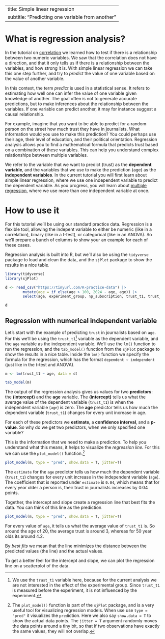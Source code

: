 
---
title: Simple linear regression
subtitle: "Predicting one variable from another"
---

# What is regression analysis?

In the tutorial on [correlation](../tests/correlation.qmd) we learned how to test if there is a relationship between two numeric variables.
We saw that the correlation does not have a direction, and that it only tells us if there is a relationship between the variables, and how strong it is.
With simple linear regression we can take this one step further, and try to *predict* the value of one variable based on the value of another variable.

In this context, the term *predict* is used in a statistical sense.
It refers to estimating how well one can infer the value of one variable given knowledge of another. 
The goal often is not to generate accurate predictions, but to make inferences about the relationship between the variables.
If one variable can predict another, it may for instance suggest a causal relationship.

For example, imagine that you want to be able to predict for a random person on the street how much trust they have in journalists.
What information would you use to make this prediction?
You could perhaps use their age, their level of education, and their political orientation.
Regression analysis allows you to find a mathematical formula that predicts trust based on a combination of these variables.
This can help you understand complex relationships between multiple variables.

We refer to the variable that we want to predict (trust) as the **dependent variable**, and the variables that we use to make the prediction (age) as the **independent variables**.
In the current tutorial you will first learn about simple linear regression, where we use one independent variable to predict the dependent variable.
As you progress, you will learn about [multiple regression](../tests/multiple-regression.qmd), where we use more than one independent variable at once.


# How to use it

For this tutorial we'll be using our standard practice data.
Regression is a flexible tool, allowing the indepent variable to either be numeric (like in a correlation), binary (like in a t-test), or categorical (like in an ANOVA).
So we'll prepare a bunch of columns to show your an example for each of these cases.

Regression analysis is built into R, but we'll also be using the `tidyverse` package to load and clean the data, and the `sjPlot` package to show the results in a nice table.

```r
library(tidyverse)
library(sjPlot)

d <- read_csv("https://tinyurl.com/R-practice-data") |>
        mutate(age = if_else(age > 100, 2024 - age, age)) |>
        select(age, experiment_group, np_subscription, trust_t1, trust_t2)

d
```


## Regression with numerical independent variable

Let's start with the example of predicting `trust` in journalists based on `age`.
For this we'll be using the `trust_t1`[^1] variable as the dependent variable, and the `age` variable as the independent variable.
We'll use the `lm()` function to run the regression, and the `tab_model()` function from the `sjPlot` package to show the results in a nice table.
Inside the `lm()` function we specify the formula for the regression, which has the format `dependent ~ independent` (just like in the t-test and ANOVA).

[^1]: We use the `trust_t1` variable here, because for the current analysis we are not interested in the effect of the experimental group. Since `trust_t1` is measured before the experiment, it is not influenced by the experiment.

```r
m <- lm(trust_t1 ~ age, data = d) 

tab_model(m)
```

The output of the regression analysis gives us values for two **predictors**: the **(intercept)** and the **age** variable.
The **(intercept)** tells us what the average value of the dependent variable (`trust_t1`) is when the independent variable (`age`) is zero.
The **age** predictor tells us how much the dependent variable (`trust_t1`) changes for every unit increase in age. 




For each of these predictors we **estimate**, a **confidence interval**, and a **p-value**.
So why do we get two predictors, when we only specified one variable?
 

This is the information that we need to make a prediction. 
To help you understand what this means, it helps to visualize the *regression line*. 
For this we can use the `plot_model()` function.[^2]

[^2]: The `plot_model()` function is part of the `sjPlot` package, and is a very useful tool for visualizing regression models. When use use `type = "pred"` it visualizes the `pred`iction. Here we also say `show.data = T` to show the actual data points. The `jitter = T` argument randomly moves the data points around a tiny bit, so that if two observations have exactly the same values, they will not overlap. 

```r
plot_model(m, type = "pred", show.data = T, jitter=T)
```






The `estimate` for the `age` predictor tells us how much the dependent variable (`trust_t1`) changes for every unit increase in the independent variable (`age`).
The coefficient that is reported under `estimate` is `0.04`, which means that for every year older a person is, their trust in journalists increases by 0.04 points.




Together, the intercept and slope create a regression line that best fits the data.
You can think of this line as the prediction.

```r
plot_model(m, type = "pred", show.data = T, jitter=T) 
```

For every value of `age`, it tells us what the average value of `trust_t1` is.
So around the age of 20, the average trust is around 3, whereas for 50 year olds its around 4.2.


By *best fits* we mean that the line minimizes the distance between the predicted values (the line) and the actual values.


To get a better feel for the intercept and slope, we can plot the regression line on a scatterplot of the data.

